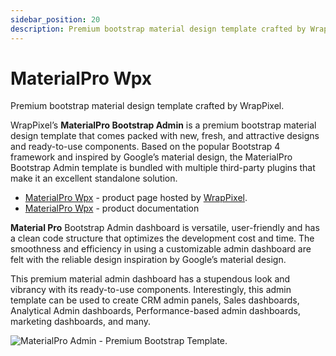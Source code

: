 ```yaml
---
sidebar_position: 20
description: Premium bootstrap material design template crafted by WrapPixel.
---
```


# MaterialPro Wpx

<SubHeading>Premium bootstrap material design template crafted by WrapPixel.</SubHeading>

WrapPixel’s **MaterialPro Bootstrap Admin** is a premium bootstrap material design template that comes packed with new, fresh, and attractive designs and ready-to-use components. Based on the popular Bootstrap 4 framework and inspired by Google’s material design, the MaterialPro Bootstrap Admin template is bundled with multiple third-party plugins that make it an excellent standalone solution.

- [MaterialPro Wpx](https://bit.ly/2NRHoFb) - product page hosted by [WrapPixel](../partners/wrappixel.mdx).
- [MaterialPro Wpx](https://bit.ly/3vKlRyJ) - product documentation

**Material Pro** Bootstrap Admin dashboard is versatile, user-friendly and has a clean code structure that optimizes the development cost and time. The smoothness and efficiency in using a customizable admin dashboard are felt with the reliable design inspiration by Google’s material design.

This premium material admin dashboard has a stupendous look and vibrancy with its ready-to-use components. Interestingly, this admin template can be used to create CRM admin panels, Sales dashboards, Analytical Admin dashboards, Performance-based admin dashboards, marketing dashboards, and many.

![MaterialPro Admin - Premium Bootstrap Template.](../../../static/assets/docs-cover-materialpro-wpx.jpg)
